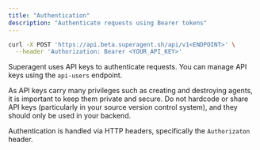 ```yaml
---
title: "Authentication"
description: "Authenticate requests using Bearer tokens"
---
```


```bash
curl -X POST 'https://api.beta.superagent.sh/api/v1<ENDPOINT>' \
  --header 'Authorization: Bearer <YOUR_API_KEY>'
```

Superagent uses API keys to authenticate requests. You can manage API keys using the `api-users` endpoint.

As API keys carry many privileges such as creating and destroying agents, it is important to keep them private and secure. Do not hardcode or share API keys (particularly in your source version control system), and they should only be used in your backend.

Authentication is handled via HTTP headers, specifically the `Authorizaton` header. 